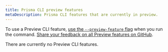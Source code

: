 ```yaml
---
title: Prisma CLI preview features
metaDescription: Prisma CLI features that are currently in preview.
---
```


<TopBlock>

To use a Preview CLI feature, [use the `--preview-feature` flag](./) when you run the command. [Share your feedback on all Preview features on GitHub](https://github.com/prisma/prisma/issues/3108).

<Admonition type="info">

There are currently no Preview CLI features.

</Admonition>

</TopBlock>

<!-- ## Enabling a Prisma CLI preview feature

To use a Prisma CLI Preview feature, append the `--preview-feature` flag each time you run the command:

```terminal
npx prisma db seed --preview-feature
``` -->
